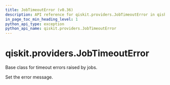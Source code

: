 ```yaml
---
title: JobTimeoutError (v0.36)
description: API reference for qiskit.providers.JobTimeoutError in qiskit v0.36
in_page_toc_min_heading_level: 1
python_api_type: exception
python_api_name: qiskit.providers.JobTimeoutError
---
```


<span id="qiskit-providers-jobtimeouterror" />

# qiskit.providers.JobTimeoutError

<Class id="qiskit.providers.JobTimeoutError" isDedicatedPage={true} github="https://github.com/qiskit/qiskit/tree/stable/0.20/qiskit/providers/exceptions.py" signature="JobTimeoutError(*message)" modifiers="exception">
  Base class for timeout errors raised by jobs.

  Set the error message.
</Class>

